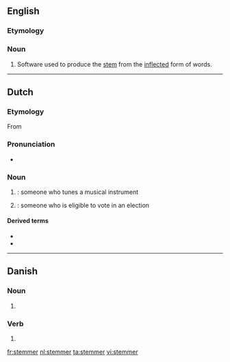 ==English==
{{wikipedia|stemming}}
===Etymology===
{{suffix|stem|er|lang=en}}

===Noun===
{{en-noun}}
# {{context|computing|linguistics|lang=en}} Software used to produce the [[stem]] from the [[inflected]] form of words.

----

==Dutch==

===Etymology===
From {{suffix|stemmen|er|lang=nl}}

===Pronunciation===
* {{hyphenation|stem|mer|lang=nl}}

===Noun===
{{nl-noun|m|-|-}}

# {{l|en|tuner}}: someone who tunes a musical instrument
# {{l|en|voter}}: someone who is eligible to vote in an election

====Derived terms====
* {{l|nl|fijnstemmer}}
* {{l|nl|pianostemmer}}

----

==Danish==

===Noun===
{{head|da|noun form|g=c}}

# {{plural indefinite of|stemme|lang=da}}

===Verb===
{{head|da|verb form}}

# {{present tense of|stemme|lang=da}}

[[fr:stemmer]]
[[nl:stemmer]]
[[ta:stemmer]]
[[vi:stemmer]]